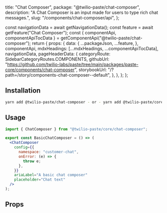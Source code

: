  title: "Chat Composer",
  package: "@twilio-paste/chat-composer",
  description: "A Chat Composer is an input made for users to type rich chat messages.",
  slug: "/components/chat-composer/api",
};




  const navigationData = await getNavigationData();
  const feature = await getFeature("Chat Composer");
  const { componentApi, componentApiTocData } = getComponentApi("@twilio-paste/chat-composer");
  return {
    props: {
      data: {
        ...packageJson,
        ...feature,
      },
      componentApi,
      mdxHeadings: [...mdxHeadings, ...componentApiTocData],
      navigationData,
      pageHeaderData: {
        categoryRoute: SidebarCategoryRoutes.COMPONENTS,
        githubUrl: "https://github.com/twilio-labs/paste/tree/main/packages/paste-core/components/chat-composer",
        storybookUrl: "/?path=/story/components-chat-composer--default",
      },
    },
  };
};

## Installation

```bash
yarn add @twilio-paste/chat-composer - or - yarn add @twilio-paste/core
```

## Usage

```jsx
import { ChatComposer } from "@twilio-paste/core/chat-composer";

export const BasicChatComposer = () => (
  <ChatComposer
    config={{
      namespace: "customer-chat",
      onError: (e) => {
        throw e;
      },
    }}
    ariaLabel="A basic chat composer"
    placeholder="Chat text"
  />
);
```

## Props

<PropsTable componentApi={props.componentApi} />
